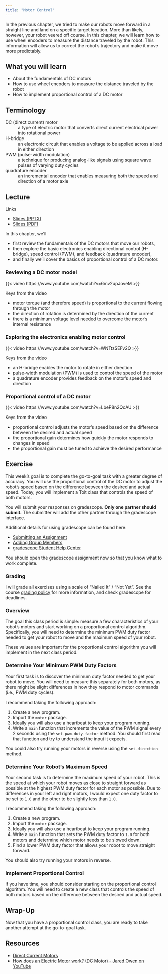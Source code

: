 ```yaml
---
title: "Motor Control"
---
```


<!--
TODO: homemade motor. encoder. bridge
interactive with PWM signal
-->

In the previous chapter, we tried to make our robots move forward in a straight line and land on a specific target location. More than likely, however, your robot veered off course. In this chapter, we will learn how to use wheel encoders to measure the distance traveled by the robot. This information will allow us to correct the robot's trajectory and make it move more predictably.

## What you will learn

- About the fundamentals of DC motors
- How to use wheel encoders to measure the distance traveled by the robot
- How to implement proportional control of a DC motor

## Terminology

DC (direct current) motor
: a type of electric motor that converts direct current electrical power into rotational power

H-bridge
: an electronic circuit that enables a voltage to be applied across a load in either direction

PWM (pulse-width modulation)
: a technique for producing analog-like signals using square wave pulses of varying duty cycles

quadrature encoder
: an incremental encoder that enables measuring both the speed and direction of a motor axle

## Lecture

Links

- [Slides (PPTX)](../_static/lectures/07-MotorControl.pptx)
- [Slides (PDF)](../_static/lectures/07-MotorControl.pdf)

In this chapter, we'll

- first review the fundamentals of the DC motors that move our robots,
- then explore the basic electronics enabling directional control (H-bridge), speed control (PWM), and feedback (quadrature encoder),
- and finally we'll cover the basics of proportional control of a DC motor.

### Reviewing a DC motor model

{{< video https://www.youtube.com/watch?v=6mv2upJoveM >}}

Keys from the video

- motor torque (and therefore speed) is proportional to the current flowing through the motor
- the direction of rotation is determined by the direction of the current
- there is a minimum voltage level needed to overcome the motor's internal resistance

### Exploring the electronics enabling motor control

{{< video https://www.youtube.com/watch?v=WNTtzSEFv2Q >}}

Keys from the video

- an H-bridge enables the motor to rotate in either direction
- pulse-width modulation (PWM) is used to control the speed of the motor
- a quadrature encoder provides feedback on the motor's speed and direction

### Proportional control of a DC motor

{{< video https://www.youtube.com/watch?v=LbeP8n2QoAU >}}

Keys from the video

- proportional control adjusts the motor's speed based on the difference between the desired and actual speed
- the proportional gain determines how quickly the motor responds to changes in speed
- the proportional gain must be tuned to achieve the desired performance

## Exercise

This week's goal is to complete the go-to-goal task with a greater degree of accuracy. You will use the proportional control of the DC motor to adjust the robot's speed based on the difference between the desired and actual speed. Today, you will implement a Toit class that controls the speed of both motors.

You will submit your responses on gradescope. **Only one partner should submit.** The submitter will add the other partner through the gradescope interface.

Additional details for using gradescope can be found here:

- [Submitting an Assignment](https://help.gradescope.com/article/ccbpppziu9-student-submit-work)
- [Adding Group Members](https://help.gradescope.com/article/m5qz2xsnjy-student-add-group-members)
- [gradescope Student Help Center](https://help.gradescope.com/category/cyk4ij2dwi-student-workflow)

You should open the gradescope assignment now so that you know what to work complete.

### Grading

I will grade all exercises using a scale of "Nailed It" / "Not Yet". See the course [grading policy](../index.qmd#grading) for more information, and check gradescope for deadlines.

### Overview

The goal this class period is simple: measure a few characteristics of your robot's motors and start working on a proportional control algorithm. Specifically, you will need to determine the minimum PWM duty factor needed to get your robot to move and the maximum speed of your robot.

These values are important for the proportional control algorithm you will implement in the next class period.

### Determine Your Minimum PWM Duty Factors

Your first task is to discover the minimum duty factor needed to get your robot to move. You will need to measure this separately for both motors, as there might be slight differences in how they respond to motor commands (i.e., PWM duty cycles).

I recommend taking the following approach:

1. Create a new program.
2. Import the `motor` package.
3. Ideally you will also use a heartbeat to keep your program running.
4. Write a `main` function that increments the value of the PWM signal every 2 seconds using the `set-pwm-duty-factor` method. You should first read that function and try to understand the input it expects.

You could also try running your motors in reverse using the `set-direction` method.

### Determine Your Robot's Maximum Speed

Your second task is to determine the maximum speed of your robot. This is the speed at which your robot moves as close to straight forward as possible at the highest PWM duty factor for each motor as possible. Due to differences in your left and right motors, I would expect one duty factor to be set to `1.0` and the other to be slightly less than `1.0`.

I recommend taking the following approach:

1. Create a new program.
2. Import the `motor` package.
3. Ideally you will also use a heartbeat to keep your program running.
4. Write a `main` function that sets the PWM duty factor to `1.0` for both motors and determine which motor needs to be slowed down.
5. Find a lower PWM duty factor that allows your robot to move straight forward.

You should also try running your motors in reverse.


### Implement Proportional Control

If you have time, you should consider starting on the proportional control algorithm. You will need to create a new class that controls the speed of both motors based on the difference between the desired and actual speed.

## Wrap-Up

Now that you have a proportional control class, you are ready to take another attempt at the go-to-goal task.

## Resources

- [Direct Current Motors](https://www.nagwa.com/en/explainers/246108560531/)
- [How does an Electric Motor work? (DC Motor) - Jared Owen on YouTube](https://www.youtube.com/watch?app=desktop&v=CWulQ1ZSE3c)
